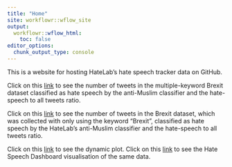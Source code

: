 ```yaml
---
title: "Home"
site: workflowr::wflow_site
output:
  workflowr::wflow_html:
    toc: false
editor_options:
  chunk_output_type: console
---
```


This is a website for hosting HateLab's hate speech tracker data on GitHub.

Click on this [link](initial_numbers.html) to see the number of tweets in the multiple-keyword Brexit dataset classified as hate speech by the anti-Muslim classifier and the hate-speech to all tweets ratio.

Click on this [link](brexit_single_keyword_initial_numbers.html) to see the number of tweets in the Brexit dataset, which was collected with only using the keyword "Brexit", classified as hate speech by the HateLab's anti-Muslim classifier and the hate-speech to all tweets ratio.

Click on this [link](dynamic_brexit_sep19.html) to see the dynamic plot. Click on this [link](HSD_brex_sep19.html) to see the Hate Speech Dashboard visualisation of the same data.
